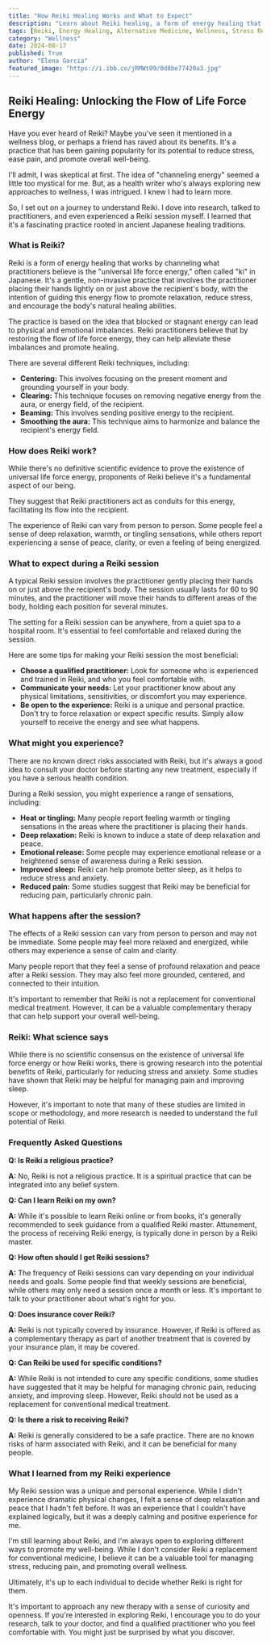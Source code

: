 ```yaml
---
title: "How Reiki Healing Works and What to Expect"
description: "Learn about Reiki healing, a form of energy healing that aims to promote relaxation, reduce stress, and encourage the body's natural healing abilities. Discover what to expect during a Reiki session, its potential benefits, and what science says about this ancient practice."
tags: [Reiki, Energy Healing, Alternative Medicine, Wellness, Stress Relief, Relaxation, Holistic Healing, Mindfulness, Spiritual Practices, Complementary Therapy]
category: "Wellness"
date: 2024-08-17
published: True
author: "Elena Garcia"
featured_image: "https://i.ibb.co/jRMWt09/0d8be77420a3.jpg"
---
```


## Reiki Healing: Unlocking the Flow of Life Force Energy

Have you ever heard of Reiki? Maybe you've seen it mentioned in a wellness blog, or perhaps a friend has raved about its benefits. It's a practice that has been gaining popularity for its potential to reduce stress, ease pain, and promote overall well-being. 

I'll admit, I was skeptical at first. The idea of "channeling energy" seemed a little too mystical for me. But, as a health writer who's always exploring new approaches to wellness, I was intrigued. I knew I had to learn more.

So, I set out on a journey to understand Reiki. I dove into research, talked to practitioners, and even experienced a Reiki session myself. I learned that it's a fascinating practice rooted in ancient Japanese healing traditions.

### What is Reiki?

Reiki is a form of energy healing that works by channeling what practitioners believe is the "universal life force energy," often called "ki" in Japanese. It's a gentle, non-invasive practice that involves the practitioner placing their hands lightly on or just above the recipient's body, with the intention of guiding this energy flow to promote relaxation, reduce stress, and encourage the body's natural healing abilities.

The practice is based on the idea that blocked or stagnant energy can lead to physical and emotional imbalances. Reiki practitioners believe that by restoring the flow of life force energy, they can help alleviate these imbalances and promote healing.

There are several different Reiki techniques, including:

- **Centering:** This involves focusing on the present moment and grounding yourself in your body.
- **Clearing:** This technique focuses on removing negative energy from the aura, or energy field, of the recipient.
- **Beaming:** This involves sending positive energy to the recipient.
- **Smoothing the aura:** This technique aims to harmonize and balance the recipient's energy field.

### How does Reiki work?

While there's no definitive scientific evidence to prove the existence of universal life force energy, proponents of Reiki believe it's a fundamental aspect of our being. 

They suggest that Reiki practitioners act as conduits for this energy, facilitating its flow into the recipient. 

The experience of Reiki can vary from person to person. Some people feel a sense of deep relaxation, warmth, or tingling sensations, while others report experiencing a sense of peace, clarity, or even a feeling of being energized.

### What to expect during a Reiki session

A typical Reiki session involves the practitioner gently placing their hands on or just above the recipient's body. The session usually lasts for 60 to 90 minutes, and the practitioner will move their hands to different areas of the body, holding each position for several minutes.

The setting for a Reiki session can be anywhere, from a quiet spa to a hospital room. It's essential to feel comfortable and relaxed during the session.

Here are some tips for making your Reiki session the most beneficial:

- **Choose a qualified practitioner:**  Look for someone who is experienced and trained in Reiki, and who you feel comfortable with.
- **Communicate your needs:** Let your practitioner know about any physical limitations, sensitivities, or discomfort you may experience.
- **Be open to the experience:** Reiki is a unique and personal practice. Don't try to force relaxation or expect specific results. Simply allow yourself to receive the energy and see what happens.

### What might you experience?

There are no known direct risks associated with Reiki, but it's always a good idea to consult your doctor before starting any new treatment, especially if you have a serious health condition.

During a Reiki session, you might experience a range of sensations, including:

- **Heat or tingling:** Many people report feeling warmth or tingling sensations in the areas where the practitioner is placing their hands.
- **Deep relaxation:** Reiki is known to induce a state of deep relaxation and peace.
- **Emotional release:** Some people may experience emotional release or a heightened sense of awareness during a Reiki session.
- **Improved sleep:** Reiki can help promote better sleep, as it helps to reduce stress and anxiety.
- **Reduced pain:** Some studies suggest that Reiki may be beneficial for reducing pain, particularly chronic pain.

### What happens after the session?

The effects of a Reiki session can vary from person to person and may not be immediate. Some people may feel more relaxed and energized, while others may experience a sense of calm and clarity.

Many people report that they feel a sense of profound relaxation and peace after a Reiki session. They may also feel more grounded, centered, and connected to their intuition.

It's important to remember that Reiki is not a replacement for conventional medical treatment. However, it can be a valuable complementary therapy that can help support your overall well-being.

### Reiki: What science says

While there is no scientific consensus on the existence of universal life force energy or how Reiki works, there is growing research into the potential benefits of Reiki, particularly for reducing stress and anxiety. Some studies have shown that Reiki may be helpful for managing pain and improving sleep. 

However, it's important to note that many of these studies are limited in scope or methodology, and more research is needed to understand the full potential of Reiki.

### Frequently Asked Questions

**Q: Is Reiki a religious practice?**

**A:** No, Reiki is not a religious practice. It is a spiritual practice that can be integrated into any belief system.

**Q: Can I learn Reiki on my own?**

**A:** While it's possible to learn Reiki online or from books, it's generally recommended to seek guidance from a qualified Reiki master. Attunement, the process of receiving Reiki energy, is typically done in person by a Reiki master.

**Q: How often should I get Reiki sessions?**

**A:** The frequency of Reiki sessions can vary depending on your individual needs and goals. Some people find that weekly sessions are beneficial, while others may only need a session once a month or less.  It's important to talk to your practitioner about what's right for you.

**Q: Does insurance cover Reiki?**

**A:** Reiki is not typically covered by insurance. However, if Reiki is offered as a complementary therapy as part of another treatment that is covered by your insurance plan, it may be covered. 

**Q: Can Reiki be used for specific conditions?**

**A:** While Reiki is not intended to cure any specific conditions, some studies have suggested that it may be helpful for managing chronic pain, reducing anxiety, and improving sleep. However, Reiki should not be used as a replacement for conventional medical treatment.

**Q: Is there a risk to receiving Reiki?**

**A:** Reiki is generally considered to be a safe practice.  There are no known risks of harm associated with Reiki, and it can be beneficial for many people.

### What I learned from my Reiki experience

My Reiki session was a unique and personal experience. While I didn't experience dramatic physical changes, I felt a sense of deep relaxation and peace that I hadn't felt before. It was an experience that I couldn't have explained logically, but it was a deeply calming and positive experience for me.

I'm still learning about Reiki, and I'm always open to exploring different ways to promote my well-being. While I don't consider Reiki a replacement for conventional medicine, I believe it can be a valuable tool for managing stress, reducing pain, and promoting overall wellness. 

Ultimately, it's up to each individual to decide whether Reiki is right for them.  

It's important to approach any new therapy with a sense of curiosity and openness. If you're interested in exploring Reiki, I encourage you to do your research, talk to your doctor, and find a qualified practitioner who you feel comfortable with.  You might just be surprised by what you discover.

